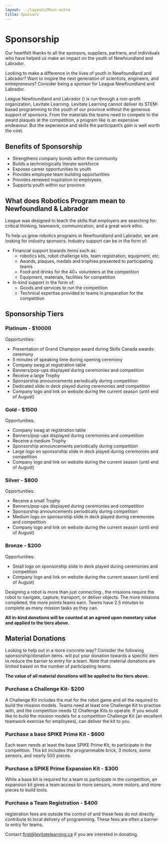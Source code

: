 ```yaml
---
layout: ../layouts/Main.astro
title: Sponsors
---
```



# Sponsorship

Our heartfelt thanks to all the sponsors, suppliers, partners, and individuals who have helped us make an impact on the
youth of Newfoundland and Labrador.

Looking to make a difference in the lives of youth in Newfoundland and Labrador? Want to inspire the next generation of
scientists, engineers, and entrepreneurs? Consider being a sponsor for <FIRSTLEGO/> League Newfoundland and Labrador.

<FIRSTLEGO/> League Newfoundland and Labrador (<FLLNL/>) is run through a non-profit organization, Levitate Learning.
Levitate Learning cannot deliver its STEM-based programming to the youth of our province without the generous support of
sponsors. From the materials the teams need to compete to the award plaques at the competition, a program like <FLLNL/>
is an expensive endeavour. But the experience and skills the participant’s gain is well worth the cost.

## Benefits of Sponsorship

* Strengthens company bonds within the community
* Builds a technologically literate workforce
* Exposes career opportunities to youth
* Provides employee team building opportunities
* Provides renewed inspiration to employees
* Supports youth within our province

## What does <FIRST/> Robotics Program mean to Newfoundland & Labrador

<FIRSTLEGO/> League was designed to teach the skills that employers are searching for: critical thinking, teamwork,
communication, and a great work ethic.

To help us grow robotics programs in Newfoundland and Labrador, we are looking for industry sponsors. Industry support
can be in the form of:

* Financial support towards items such as:
  * <LEGO/> robotics kits, robot challenge kits, team registration, equipment, etc.
  * Awards, plaques, medals and trophies presented to participating teams
  * Food and drinks for the 40+ volunteers at the competition
  * Equipment, materials, facilities for competition
* In-kind support in the form of:
  * Goods and services to run the competition
  * Technical expertise provided to teams in preparation for the competition

## Sponsorship Tiers

### Platinum - $10000

Opportunities:

* Presentation of <FLLNL/> Grand Champion award during Skills Canada awards ceremony
* 5 minutes of speaking time during <FLLNL/> opening ceremony
* Company swag at <FLLNL/> registration table
* Banners/pop-ups displayed during <FLLNL/> ceremonies and competition
* Receive a large <LEGO/> Trophy
* Sponsorship announcements periodically during <FLLNL/> competition
* Dedicated slide in deck played during <FLLNL/> ceremonies and competition
* Company logo and link on <FLLNL/> website during the current <FLLNL/> season (until end of August)

### Gold - $1500

Opportunities:

* Company swag at <FLLNL/> registration table
* Banners/pop-ups displayed during <FLLNL/> ceremonies and competition
* Receive a medium <LEGO/> Trophy
* Sponsorship announcements periodically during <FLLNL/> competition
* Large logo on sponsorship slide in deck played during <FLLNL/> ceremonies and competition
* Company logo and link on <FLLNL/> website during the current <FLLNL/> season (until end of August)

### Silver - $800

Opportunities:

* Receive a small <LEGO/> Trophy
* Banners/pop-ups displayed during <FLLNL/> ceremonies and competition
* Sponsorship announcements periodically during <FLLNL/> competition
* Medium logo on sponsorship slide in deck played during <FLLNL/> ceremonies and competition
* Company logo and link on <FLLNL/> website during the current <FLLNL/> season (until end of August)

### Bronze - $200

Opportunities:

* Small logo on sponsorship slide in deck played during <FLLNL/> ceremonies and competition
* Company logo and link on <FLLNL/> website during the current <FLLNL/> season (until end of August)

Designing a robot is more than just connecting <LEGO/>, the missions require the robot to navigate, capture, transport,
or deliver objects. The more missions completed, the more points teams earn. Teams have 2.5 minutes to complete as many
mission tasks as they can.

**All in-kind donations will be counted at an agreed upon monetary value and applied to the tiers above.**

## Material Donations

Looking to help out in a more concrete way? Consider the following sponsorship/donation items. <FLLNL/> will put your
donation towards a specific item to reduce the barrier to entry for a team. Note that material donations are limited
based on the number of participating teams.

**The value of all material donations will be applied to the tiers above.**

### Purchase a Challenge Kit- $200

A Challenge Kit includes the mat for the robot game and all the <LEGO/> required to build the mission models. Teams need
at least one Challenge Kit to practise with, and the competition needs 12 Challenge Kits to operate. If you would like
to build the mission models for a competition Challenge Kit (an excellent teamwork exercise for employees), <FLLNL/>
can deliver the kit to you.

### Purchase a base SPIKE Prime Kit - $600

Each team needs at least the base SPIKE Prime Kit, to participate in the <FLLNL/> competition. This kit includes the
programmable brick, 3 motors, some sensors, and nearly 500 <LEGO/> pieces.

### Purchase a SPIKE Prime Expansion Kit - $300

While a base kit is required for a team to participate in the <FLLNL/> competition, an expansion kit gives a team access
to more sensors, more motors, and more <LEGO/> pieces to build tools.

### Purchase a Team Registration - $400
<FIRST/> registration fees are outside the control of <FLLNL/> and these fees do not directly contribute to local
delivery of programming. These fees are often a barrier to entry for teams.

Contact [first@levitatelearning.ca](mailto:first@levitatelearning.ca) if you are intereted in donating.
